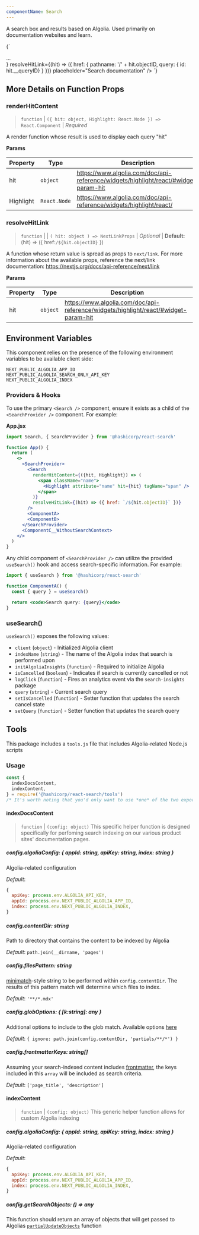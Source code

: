 ```yaml
---
componentName: Search
---
```


A search box and results based on Algolia. Used primarily on documentation websites and learn.

<LiveComponent>{`<SearchProvider>
  <Search
    renderHitContent={({ hit, Highlight }) => <div>...</div>}
    resolveHitLink={(hit) => ({ href: { pathname: '/' + hit.objectID, query: { id: hit.__queryID} } })}
    placeholder="Search documentation"
  />
</SearchProvider>`}</LiveComponent>

## More Details on Function Props

### renderHitContent

> `function` | `({ hit: object, Highlight: React.Node }) => React.Component` | _Required_

A render function whose result is used to display each query "hit"

**Params**

| Property  | Type         | Description                                                                         |
| --------- | ------------ | ----------------------------------------------------------------------------------- |
| hit       | `object`     | https://www.algolia.com/doc/api-reference/widgets/highlight/react/#widget-param-hit |
| Highlight | `React.Node` | https://www.algolia.com/doc/api-reference/widgets/highlight/react/                  |

### resolveHitLink

> `function` | | `( hit: object ) => NextLinkProps` | _Optional_ | **Default:** (hit) => ({ href:`/${hit.objectID}` })

A function whose return value is spread as props to `next/link`.
For more information about the available props, reference the next/link documentation: https://nextjs.org/docs/api-reference/next/link

**Params**

| Property | Type     | Description                                                                         |
| -------- | -------- | ----------------------------------------------------------------------------------- |
| hit      | `object` | https://www.algolia.com/doc/api-reference/widgets/highlight/react/#widget-param-hit |

## Environment Variables

This component relies on the presence of the following environment variables to be available client side:

```text
NEXT_PUBLIC_ALGOLIA_APP_ID
NEXT_PUBLIC_ALGOLIA_SEARCH_ONLY_API_KEY
NEXT_PUBLIC_ALGOLIA_INDEX
```

### Providers & Hooks

To use the primary `<Search />` component, ensure it exists as a child of the `<SearchProvider />` component. For example:

**App.jsx**

```jsx
import Search, { SearchProvider } from '@hashicorp/react-search'

function App() {
  return (
    <>
      <SearchProvider>
        <Search
          renderHitContent={({hit, Highlight}) => (
            <span className="name">
              <Highlight attribute="name" hit={hit} tagName="span" />
            </span>
          )}
          resolveHitLink={(hit) => ({ href: `/${hit.objectID}` })}
        />
        <ComponentA>
        <ComponentB>
      </SearchProvider>
      <ComponentC__WithoutSearchContext>
    </>
  )
}
```

Any child component of `<SearchProvider />` can utilize the provided `useSearch()` hook and access search-specific information. For example:

```jsx
import { useSearch } from '@hashicorp/react-search'

function ComponentA() {
  const { query } = useSearch()

  return <code>Search query: {query}</code>
}
```

### useSearch()

`useSearch()` exposes the following values:

- `client` (`object`) - Initialized Algolia client
- `indexName` (`string`) - The name of the Algolia index that search is performed upon
- `initAlgoliaInsights` (`function`) - Required to initialize Algolia
- `isCancelled` (`boolean`) - Indicates if search is currently cancelled or not
- `logClick` (`function`) - Fires an analytics event via the `search-insights` package
- `query` (`string`) - Current search query
- `setIsCancelled` (`function`) - Setter function that updates the search cancel state
- `setQuery` (`function`) - Setter function that updates the search query

## Tools

This package includes a `tools.js` file that includes Algolia-related Node.js scripts

### Usage

```js
const {
  indexDocsContent,
  indexContent,
} = require('@hashicorp/react-search/tools')
/* It's worth noting that you'd only want to use *one* of the two exported functions */
```

#### indexDocsContent

> `function` | `(config: object)`
> This specific helper function is designed specifically for perfoming search indexing on our various product sites' documentation pages.

##### config.algoliaConfig: { appId: string, apiKey: string, index: string }

Algolia-related configuration

_Default_:

```js
{
  apiKey: process.env.ALGOLIA_API_KEY,
  appId: process.env.NEXT_PUBLIC_ALGOLIA_APP_ID,
  index: process.env.NEXT_PUBLIC_ALGOLIA_INDEX,
}
```

##### config.contentDir: string

Path to directory that contains the content to be indexed by Algolia

_Default_: `path.join(__dirname, 'pages')`

##### config.filesPattern: string

[minimatch](https://github.com/isaacs/minimatch)-style string to be performed within `config.contentDir`. The results of this pattern match will determine which files to index.

_Default_: `'**/*.mdx'`

##### config.globOptions: { [k:string]: any }

Additional options to include to the glob match. Available options [here](https://github.com/isaacs/node-glob#options)

_Default_: `{ ignore: path.join(config.contentDir, 'partials/**/*') }`

##### config.frontmatterKeys: string[]

Assuming your search-indexed content includes [frontmatter](https://jekyllrb.com/docs/front-matter/), the keys included in this `array` will be included as search criteria.

_Default_: `['page_title', 'description']`

#### indexContent

> `function` | `(config: object)`
> This generic helper function allows for custom Algolia indexing

##### config.algoliaConfig: { appId: string, apiKey: string, index: string }

Algolia-related configuration

_Default_:

```js
{
  apiKey: process.env.ALGOLIA_API_KEY,
  appId: process.env.NEXT_PUBLIC_ALGOLIA_APP_ID,
  index: process.env.NEXT_PUBLIC_ALGOLIA_INDEX,
}
```

##### config.getSearchObjects: () => any

This function should return an array of objects that will get passed to Algolias [`partialUpdateObjects`](https://www.algolia.com/doc/api-reference/api-methods/partial-update-objects/) function
